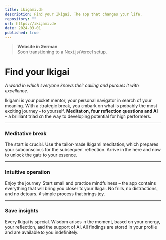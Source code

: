 ```yaml
---
title: ikigami.de
description: Find your Ikigai. The app that changes your life.
repository: ""
url: https://ikigami.de
date: 2024-03-01
published: true
---
```


> **Website in German**  
> Soon transitioning to a Next.js/Vercel setup. 

# Find your Ikigai

*A world in which everyone knows their calling and pursues it with excellence.*

Ikigami is your pocket mentor, your personal navigator in search of your meaning. With a strategic break, you embark on what is probably the most exciting journey – to yourself. **Meditation, four reflection questions and AI** – a brilliant triad on the way to developing potential for high performers.

---

### Meditative break

The start is crucial. Use the tailor-made Ikigami meditation, which prepares your subconscious for the subsequent reflection. Arrive in the here and now to unlock the gate to your essence.

---

### Intuitive operation

Enjoy the journey. Start small and practice mindfulness – the app contains everything that will bring you closer to your Ikigai. No frills, no distractions, and no detours. A simple process that brings joy.

---

### Save insights

Every Ikigai is special. Wisdom arises in the moment, based on your energy, your reflection, and the support of AI. All findings are stored in your profile and are available to you indefinitely.
